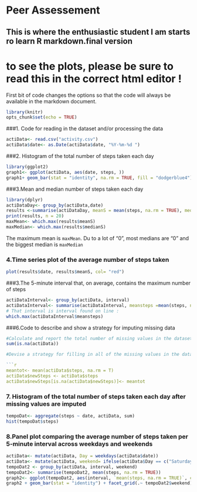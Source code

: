 # Peer Assessement

## This is where the enthusiastic student I am starts ro learn R markdown.final version
# to see the plots, please be sure to read this in the correct html editor !

First bit of code changes the options so that the code will always be available 
in the markdown document.

```r
library(knitr)
opts_chunk$set(echo = TRUE)
```

###1. Code for reading in the dataset and/or processing the data

```r
actiData<- read.csv("activity.csv")
actiData$date<- as.Date(actiData$date, "%Y-%m-%d ")
```

###2. Histogram of the total number of steps taken each day
```r
library(ggplot2)
graph1<- ggplot(actiData, aes(date, steps, ))
graph1+ geom_bar(stat = "identity", na.rm = TRUE, fill = "dodgerblue4")

```

###3.Mean and median number of steps taken each day

```r
library(dplyr)
actiDataDay<- group_by(actiData,date)
results <-summarise(actiDataDay, meanS = mean(steps, na.rm = TRUE), medianS = median(steps, na.rm = TRUE) )
print(results, n = 20)
maxMean<- which.max(results$meanS)
maxMedian<- which.max(results$medianS)

```

The maximum mean is ` maxMean `. Du to a lot of "0", most medians are "0" and the biggest median is `maxMedian`

### 4.Time series plot of the average number of steps taken

```r
plot(results$date, results$meanS, col= "red")

```

###3.The 5-minute interval that, on average, contains the maximum number of steps
```r
actiDataInterval<- group_by(actiData, interval)
actiDataInterval<- summarise(actiDataInterval, meansteps =mean(steps, na.rm = TRUE))
# That interval is interval found on line :
which.max(actiDataInterval$meansteps)


```
###6.Code to describe and show a strategy for imputing missing data

```r
#Calculate and report the total number of missing values in the dataset (i.e. the total number of rows with NAs)
sum(is.na(actiData))

#Devise a strategy for filling in all of the missing values in the dataset + Create a new dataset that is equal to the original dataset but with the missing data filled in

```r
meantot<- mean(actiData$steps, na.rm = T)
actiData$newSteps <- actiData$steps
actiData$newSteps[is.na(actiData$newSteps)]<- meantot
```
### 7. Histogram of the total number of steps taken each day after missing values are imputed
```r
tempoDat<- aggregate(steps ~ date, actiData, sum)
hist(tempoDat$steps)

```

### 8.Panel plot comparing the average number of steps taken per 5-minute interval across weekdays and weekends
```r
actiData<- mutate(actiData, Day = weekdays(actiData$date))
actiData<- mutate(actiData, weekend= ifelse(actiData$Day == c("Saturday", "Sunday"), "weekend", "week"))
tempoDat2 <- group_by(actiData, interval, weekend)
tempoDat2<- summarise(tempoDat2, mean(steps, na.rm = TRUE))
graph2<- ggplot(tempoDat2, aes(interval, `mean(steps, na.rm = TRUE)`, color = weekend))
graph2 + geom_bar(stat = "identity") + facet_grid(.~ tempoDat2$weekend)

```



